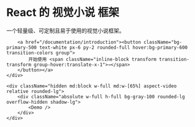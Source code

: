 
<main className="text-left py-10 lg:m-12 relative flex flex-col lg:flex-row justify-between items-center gap-12">
    <div className="w-full lg:flex-1 lg:max-w-[45%]">
        <h1 className="text-4xl lg:text-6xl font-bold mb-4 max-w-[700px] inline-flex flex-wrap">React 的&nbsp;<span className="text-primary-500 underline break-words">视觉小说</span>&nbsp;框架</h1>
        <p className="text-lg my-8 max-w-[500px]">一个轻量级、可定制且易于使用的视觉小说框架。</p>

        <a href="/documentation/introduction"><button className="bg-primary-500 text-white px-6 py-2 rounded-full hover:bg-primary-600 transition-colors group">
            开始使用 <span className="inline-block transform transition-transform group-hover:translate-x-1">→</span>
        </button></a>
    </div>
    
    <div className="hidden md:block w-full md:w-[65%] aspect-video relative rounded-lg">
        <div className="absolute w-full h-full bg-gray-100 rounded-lg overflow-hidden shadow-lg">
            <Demo />
        </div>
    </div>
</main>
